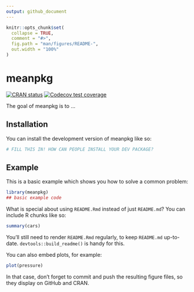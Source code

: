 ```yaml
---
output: github_document
---
```


<!-- README.md is generated from README.Rmd. Please edit that file -->

```r
knitr::opts_chunk$set(
  collapse = TRUE,
  comment = "#>",
  fig.path = "man/figures/README-",
  out.width = "100%"
)
```

# meanpkg

<!-- badges: start -->
[![CRAN status](https://www.r-pkg.org/badges/version/meanpkg)](https://CRAN.R-project.org/package=meanpkg)
[![Codecov test coverage](https://codecov.io/gh/jagadishkatam/meanpkg/graph/badge.svg)](https://app.codecov.io/gh/jagadishkatam/meanpkg)
<!-- badges: end -->

The goal of meanpkg is to ...

## Installation

You can install the development version of meanpkg like so:

``` r
# FILL THIS IN! HOW CAN PEOPLE INSTALL YOUR DEV PACKAGE?
```

## Example

This is a basic example which shows you how to solve a common problem:

```r
library(meanpkg)
## basic example code
```

What is special about using `README.Rmd` instead of just `README.md`? You can include R chunks like so:

```r
summary(cars)
```

You'll still need to render `README.Rmd` regularly, to keep `README.md` up-to-date. `devtools::build_readme()` is handy for this.

You can also embed plots, for example:

```r
plot(pressure)
```

In that case, don't forget to commit and push the resulting figure files, so they display on GitHub and CRAN.
